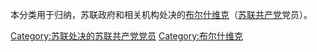 本分类用于归纳，苏联政府和相关机构处决的[[布尔什维克|布尔什维克]]（[[苏联共产党|苏联共产党]]党员）。

[[Category:苏联处决的苏联共产党党员|Category:苏联处决的苏联共产党党员]]
[[Category:布尔什维克|Category:布尔什维克]]